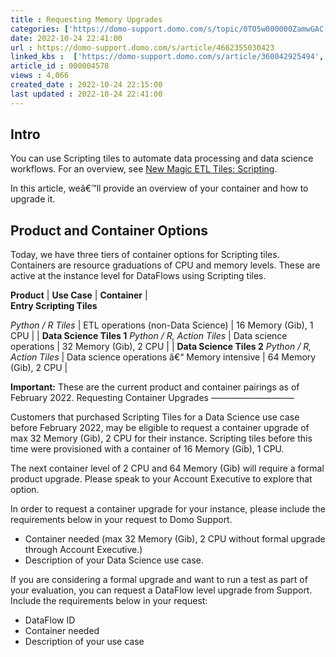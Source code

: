 ```yaml
---
title : Requesting Memory Upgrades
categories: ['https://domo-support.domo.com/s/topic/0TO5w000000ZamwGAC']
date: 2022-10-24 22:41:00
url : https://domo-support.domo.com/s/article/4662355030423
linked_kbs :  ['https://domo-support.domo.com/s/article/360042925494', 'https://domo-support.domo.com/s/knowledge-base', 'https://domo-support.domo.com/s/article/4662355030423', 'https://domo-support.domo.com/s/article/360045485833', 'https://domo-support.domo.com/s/article/360043429953', 'https://domo-support.domo.com/s/article/360043429933', 'https://domo-support.domo.com/s/article/360043429693', 'https://domo-support.domo.com/s/topic/0TO5w000000ZamwGAC', 'https://domo-support.domo.com/s/article/360043429913']
article_id : 000004578
views : 4,066
created_date : 2022-10-24 22:15:00
last updated : 2022-10-24 22:41:00
---
```




Intro
-----


You can use Scripting tiles to automate data processing and data science workflows. For an overview, see [New Magic ETL Tiles: Scripting](..\magic_etl_tiles_scripting\index.md).


In this article, weâ€™ll provide an overview of your container and how to upgrade it.


Product and Container Options
-----------------------------


Today, we have three tiers of container options for Scripting tiles. Containers are resource graduations of CPU and memory levels. These are active at the instance level for DataFlows using Scripting tiles.




| **Product** | **Use Case** | **Container** |
| **Entry Scripting Tiles**
*Python / R Tiles* | ETL operations (non-Data Science) | 16 Memory (Gib), 1 CPU |
| **Data Science Tiles 1**
*Python / R, Action Tiles* | Data science operations | 32 Memory (Gib), 2 CPU |
| **Data Science Tiles 2**
*Python / R, Action Tiles* | Data science operations â€“ Memory intensive | 64 Memory (Gib), 2 CPU |


**Important:** These are the current product and container pairings as of February 2022.
Requesting Container Upgrades
-----------------------------


Customers that purchased Scripting Tiles for a Data Science use case before February 2022, may be eligible to request a container upgrade of max 32 Memory (Gib), 2 CPU for their instance. Scripting tiles before this time were provisioned with a container of 16 Memory (Gib), 1 CPU.


The next container level of 2 CPU and 64 Memory (Gib) will require a formal product upgrade. Please speak to your Account Executive to explore that option.


In order to request a container upgrade for your instance, please include the requirements below in your request to Domo Support.



* Container needed (max 32 Memory (Gib), 2 CPU without formal upgrade through Account Executive.)
* Description of your Data Science use case.


If you are considering a formal upgrade and want to run a test as part of your evaluation, you can request a DataFlow level upgrade from Support. Include the requirements below in your request:



* DataFlow ID
* Container needed
* Description of your use case